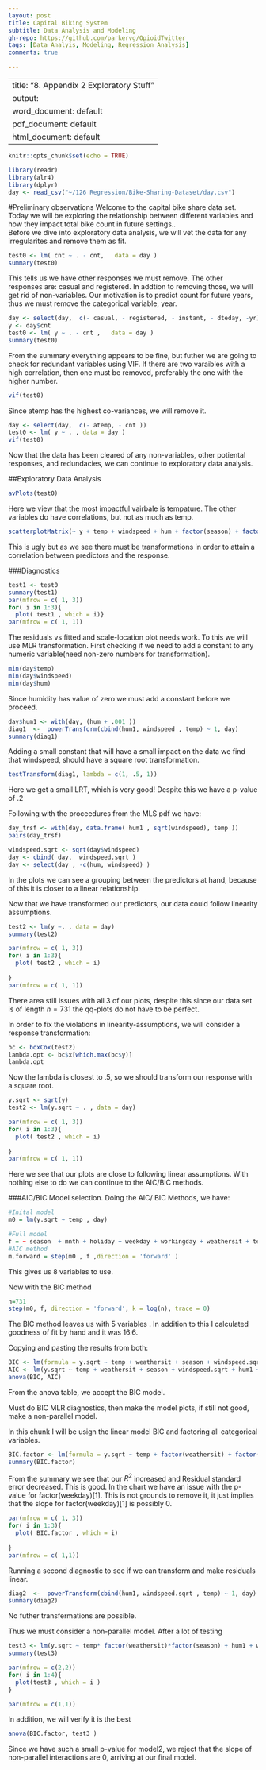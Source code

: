 ```yaml
---
layout: post
title: Capital Biking System
subtitle: Data Analysis and Modeling
gh-repo: https://github.com/parkervg/OpioidTwitter
tags: [Data Analyis, Modeling, Regression Analysis]
comments: true

---
```


---
title: "8. Appendix 2 Exploratory Stuff"
output:
  word_document: default
  pdf_document: default
  html_document: default
---

```r
knitr::opts_chunk$set(echo = TRUE)
```


```r
library(readr)
library(alr4)
library(dplyr)
day <- read_csv("~/126 Regression/Bike-Sharing-Dataset/day.csv")


```
#Preliminary observations
Welcome to the capital bike share data set. Today we will be exploring the relationship between different variables and how they impact total bike count in future settings..  
Before we dive into exploratory data analysis, we will vet the data for any irregularites and remove them as fit. 

```r
test0 <- lm( cnt ~ . - cnt,   data = day )
summary(test0)

```
This tells us we have other responses we must remove. The other responses are: casual and registered. 
In addtion to removing those, we will get rid of non-variables. 
Our motivation is to predict count for future years, thus we must remove the categorical variable, year. 
```r
day <- select(day,  c(- casual, - registered, - instant, - dteday, -yr) ) 
y <- day$cnt
test0 <- lm( y ~ . - cnt ,   data = day )
summary(test0)
```
From the summary everything appears to be fine, but futher we are going to check for redundant variables using VIF. 
If there are two varaibles with a high correlation, then one must be removed, preferably the one with the higher number.
```r
vif(test0)
```
Since atemp has the highest co-variances, we will remove it. 


```r
day <- select(day,  c(- atemp, - cnt ))
test0 <- lm( y ~ . , data = day )
vif(test0)

```
Now that the data has been cleared of any non-variables, other potiental responses, and redundacies, we can continue to exploratory data analysis.  
 

##Exploratory Data Analysis 
```r
avPlots(test0)

```

Here we view that the most impactful vairbale is tempature. The other variables do have correlations, but not as much as temp.

```r
scatterplotMatrix(~ y + temp + windspeed + hum + factor(season) + factor(mnth) + factor(holiday) + factor(weekday) + factor(workingday) + factor(weathersit) , data =day)

```

This is ugly but as we see there must be transformations in order to attain a correlation between predictors and the response. 

###Diagnostics 
```r
test1 <- test0
summary(test1)
par(mfrow = c( 1, 3))
for( i in 1:3){
  plot( test1 , which = i)}
par(mfrow = c( 1, 1))

```
The residuals vs fitted and scale-location plot needs work. To this we will use MLR transformation.
First checking if we need to add a constant to any numeric variable(need non-zero numbers for transformation).

```r
min(day$temp)
min(day$windspeed)
min(day$hum)
```
Since humidity has value of zero we must add a constant before we proceed. 

```r
day$hum1 <- with(day, (hum + .001 )) 
diag1  <-  powerTransform(cbind(hum1, windspeed , temp) ~ 1, day)
summary(diag1)
```

Adding a small constant that will have a small impact on the data we find that windspeed, should have a square root transformation. 

```r
testTransform(diag1, lambda = c(1, .5, 1))


```
Here we get a small LRT, which is very good! Despite this we have a p-value of .2

Following with the proceedures from the MLS pdf we have:
```r
day_trsf <- with(day, data.frame( hum1 , sqrt(windspeed), temp ))
pairs(day_trsf)

windspeed.sqrt <- sqrt(day$windspeed)
day <- cbind( day,  windspeed.sqrt )
day <- select(day , -c(hum, windspeed) )

```
In the plots we can see a grouping between the predictors at hand, because of this it is closer to a linear relationship.


Now that we have transformed our predictors, our data could follow linearity assumptions. 

```r
test2 <- lm(y ~. , data = day)
summary(test2)

par(mfrow = c( 1, 3))
for( i in 1:3){
  plot( test2 , which = i)
  
} 
par(mfrow = c( 1, 1))
```
There area still issues with all 3 of our plots, despite this since our data set is of length $n = 731$ the qq-plots do not have to be perfect. 

In order to fix the violations in linearity-assumptions, we will consider a response transformation: 
```r
bc <- boxCox(test2) 
lambda.opt <- bc$x[which.max(bc$y)] 
lambda.opt 
```
Now the lambda is closest to .5, so we should transform our response with a square root.

```r
y.sqrt <- sqrt(y)
test2 <- lm(y.sqrt ~ . , data = day) 

par(mfrow = c( 1, 3))
for( i in 1:3){
  plot( test2 , which = i)
  
} 
par(mfrow = c( 1, 1))

```
Here we see that our plots are close to following linear assumptions.
With nothing else to do  we can continue to the AIC/BIC methods. 


###AIC/BIC Model selection. 
Doing the AIC/ BIC Methods, we have:
```r
#Inital model
m0 = lm(y.sqrt ~ temp , day)

#Full model
f = ~ season  + mnth + holiday + weekday + workingday + weathersit + temp + hum1 + windspeed.sqrt
#AIC method
m.forward = step(m0 , f ,direction = 'forward' )
```
This gives us 8 variables to use. 

Now with the BIC method 
```r
n=731
step(m0, f, direction = 'forward', k = log(n), trace = 0) 

```
The BIC method leaves us with 5 variables .
In addition to this I calculated goodness of fit by hand and it was 16.6.


Copying and pasting the results from both: 
```r
BIC <- lm(formula = y.sqrt ~ temp + weathersit + season + windspeed.sqrt + hum1, data = day)
AIC <- lm(y.sqrt ~ temp + weathersit + season + windspeed.sqrt + hum1 + holiday + weekday + workingday , data = day)
anova(BIC, AIC)
```
From the anova table, we accept the BIC model. 

Must do BIC MLR diagnostics, then make the model plots, if still not good, make a non-parallel model. 

In this chunk I will be usign the linear model BIC and factoring all categorical variables. 
```r
BIC.factor <- lm(formula = y.sqrt ~ temp + factor(weathersit) + factor(season) + windspeed.sqrt + hum1 , data = day)
summary(BIC.factor)
```

From the summary we see that our $R^2$ increased and Residual standard error decreased. This is good. In the chart we have an issue with the p-value for factor(weekday)[1]. This is not grounds to remove it, it just implies that the slope for factor(weekday)[1] is possibly 0. 


```r
par(mfrow = c( 1, 3))
for( i in 1:3){
  plot( BIC.factor , which = i)
  
} 
par(mfrow = c( 1,1))


```

Running a second diagnostic to see if we can transform and make residuals linear.
```r
diag2  <-  powerTransform(cbind(hum1, windspeed.sqrt , temp) ~ 1, day)
summary(diag2)

```
No futher transfermations are possible. 

Thus we must consider a non-parallel model. After a lot of testing 
```r
test3 <- lm(y.sqrt ~ temp* factor(weathersit)*factor(season) + hum1 + windspeed.sqrt, data = day  )
summary(test3)

par(mfrow = c(2,2))   
for( i in 1:4){
  plot(test3 , which = i )
}

par(mfrow = c(1,1))

```

In addition, we will verify it is the best 

```r
anova(BIC.factor, test3 )
``` 

Since we have such a small p-value for model2, we reject that the slope of non-parallel interactions are 0,
arriving at our final model. 
